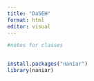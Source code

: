 ```yaml
---
title: "DaSEH"
format: html
editor: visual
---
```


```r
#notes for classes 


install.packages("naniar")
library(naniar)

```

